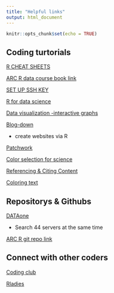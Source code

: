 ```yaml
---
title: "Helpful links"
output: html_document
---
```


```r
knitr::opts_chunk$set(echo = TRUE)
```

## Coding turtorials  

[R CHEAT SHEETS](https://www.rstudio.com/resources/cheatsheets/)  

[ARC R data course book link](https://learning.nceas.ucsb.edu/2022-02-arctic/index.html#reproducible-research-techniques-for-synthesis)  

[SET UP SSH KEY](https://happygitwithr.com/ssh-keys.html)  

[R for data science](https://r4ds.had.co.nz/)  

[Data visualization -interactive graphs](https://cengel.github.io/R-data-viz/interactive-graphs.html)  

[Blog-down](https://bookdown.org/yihui/blogdown/)

- create websites via R  

[Patchwork](https://patchwork.data-imaginist.com/)

[Color selection for science](https://doi.org/10.1038/s41467-020-19160-7)

[Referencing & Citing Content](https://docs.github.com/en/repositories/archiving-a-github-repository/referencing-and-citing-content)

[Coloring text](https://bookdown.org/yihui/rmarkdown-cookbook/chunk-styling.html)  



## Repositorys & Githubs 
[DATAone](https://www.dataone.org/)

- Search 44 servers at the same time

[ARC R git repo link](https://github.com/NCEAS/nceas-training)



## Connect with other coders 

[Coding club](https://ourcodingclub.github.io/)

[Rladies](https://rladies.org/)



